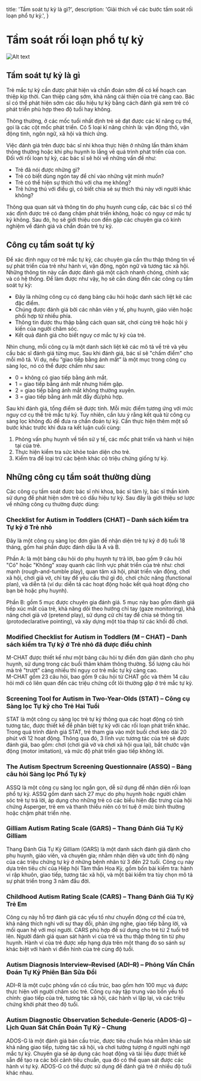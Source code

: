 
  title: 'Tầm soát tự kỷ là gì?',
  description:
    'Giải thích về các bước tầm soát rối loạn phổ tự kỷ.',
}

<HeroPattern />

# Tầm soát rối loạn phổ tự kỷ

![Alt text](https://img.freepik.com/free-photo/smiley-doctor-holding-baby-medium-shot_23-2149728930.jpg?t=st=1736482424~exp=1736486024~hmac=df3fefef015d578cc76a0237a0a610485e097c0f116378371698a0aca2b14cd2&w=900 "title")

## Tầm soát tự kỷ là gì	

Trẻ mắc tự kỷ cần được phát hiện và chẩn đoán sớm để có kế hoạch can thiệp kịp thời. Can thiệp càng sớm, khả năng cải thiện của trẻ càng cao. Bác sĩ có thể phát hiện sớm các dấu hiệu tự kỷ bằng cách đánh giá xem trẻ có phát triển phù hợp theo độ tuổi hay không. 

Thông thường, ở các mốc tuổi nhất định trẻ sẽ đạt được các kĩ năng cụ thể, gọi là các cột mốc phát triển. Có 5 loại kĩ năng chính là: vận động thô, vận động tinh, ngôn ngữ, xã hội và thích ứng.

Việc đánh giá trên được bác sĩ nhi khoa thực hiện ở những lần thăm khám thông thường hoặc khi phụ huynh lo lắng về quá trình phát triển của con. Đối với rối loạn tự kỷ, các bác sĩ sẽ hỏi về những vấn đề như:

- Trẻ đã nói được những gì?
- Trẻ có biết dùng ngón tay để chỉ vào những vật mình muốn?
- Trẻ có thể hiện sự thích thú với cha mẹ không?
- Trẻ hứng thú với điều gì, có biết chia sẻ sự thích thú này với người khác không?

Thông qua quan sát và thông tin do phụ huynh cung cấp, các bác sĩ có thể xác định được trẻ có đang chậm phát triển không, hoặc có nguy cơ mắc tự kỷ không. Sau đó, họ sẽ giới thiệu con đến gặp các chuyên gia có kinh nghiệm về đánh giá và chẩn đoán trẻ tự kỷ. 

## Công cụ tầm soát tự kỷ

Để xác định nguy cơ trẻ mắc tự kỷ, các chuyên gia cần thu thập thông tin về sự phát triển của trẻ như hành vi, vận động, ngôn ngữ và tương tác xã hội. Những thông tin này cần được đánh giá một cách nhanh chóng, chính xác và có hệ thống. Để làm được như vậy, họ sẽ cần dùng đến các công cụ tầm soát tự kỷ:

-	Đây là những công cụ có dạng bảng câu hỏi hoặc danh sách liệt kê các đặc điểm. 
-	Chúng được đánh giá bởi các nhân viên y tế, phụ huynh, giáo viên hoặc phối hợp từ nhiều phía.
-	Thông tin được thu thập bằng cách quan sát, chơi cùng trẻ hoặc hỏi ý kiến của người chăm sóc.
-	Kết quả đánh giá cho biết nguy cơ mắc tự kỷ của trẻ.

Nhìn chung, mỗi công cụ là một danh sách liệt kê các mô tả về trẻ và yêu cầu bác sĩ đánh giá từng mục. Sau khi đánh giá, bác sĩ sẽ "chấm điểm" cho mỗi mô tả. Ví dụ, nếu “giao tiếp bằng ánh mắt” là một mục trong công cụ sàng lọc, nó có thể được chấm như sau:

- 0 = không có giao tiếp bằng ánh mắt.  
- 1 = giao tiếp bằng ánh mắt nhưng hiếm gặp. 
- 2 = giao tiếp bằng ánh mắt không thường xuyên.  
- 3 = giao tiếp bằng ánh mắt đầy đủ/phù hợp.

Sau khi đánh giá, tổng điểm sẽ được tính. Mỗi mức điểm tương ứng với mức nguy cơ cụ thể trẻ mắc tự kỷ.
Tuy nhiên, cần lưu ý rằng kết quả từ công cụ sàng lọc không đủ để đưa ra chẩn đoán tự kỷ. Cần thực hiện thêm một số bước khác trước khi đưa ra kết luận cuối cùng:

1. Phỏng vấn phụ huynh về tiền sử y tế, các mốc phát triển và hành vi hiện tại của trẻ.  
2. Thực hiện kiểm tra sức khỏe toàn diện cho trẻ.  
3. Kiểm tra để loại trừ các bệnh khác có triệu chứng giống tự kỷ.  

## Những công cụ tầm soát thường dùng

Các công cụ tầm soát được bác sĩ nhi khoa, bác sĩ tâm lý, bác sĩ thần kinh sử dụng để phát hiện sớm trẻ có dấu hiệu tự kỷ. Sau đây là giới thiệu sơ lược về những công cụ thường được dùng: 

### Checklist for Autism in Toddlers (CHAT) – Danh sách kiểm tra Tự kỷ ở Trẻ nhỏ 

Đây là một công cụ sàng lọc đơn giản để nhận diện trẻ tự kỷ ở độ tuổi 18 tháng, gồm hai phần được đánh dấu là A và B.  

Phần A: là một bảng câu hỏi do phụ huynh tự trả lời, bao gồm 9 câu hỏi "Có" hoặc "Không" xoay quanh các lĩnh vực phát triển của trẻ như: chơi mạnh (rough-and-tumble play), quan tâm xã hội, phát triển vận động, chơi xã hội, chơi giả vờ, chỉ tay để yêu cầu thứ gì đó, chơi chức năng (functional plan), và diễn tả (ví dụ: diễn tả các hoạt động hoặc kết quả hoạt động cho bạn bè hoặc phụ huynh).  

Phần B: gồm 5 mục được chuyên gia đánh giá. 5 mục này bao gồm đánh giá tiếp xúc mắt của trẻ, khả năng dõi theo hướng chỉ tay (gaze monitoring), khả năng chơi giả vờ (pretend play), sử dụng cử chỉ tay để chia sẻ thông tin (protodeclarative pointing), và xây dựng một tòa tháp từ các khối đồ chơi.  

### Modified Checklist for Autism in Toddlers (M – CHAT) – Danh sách kiểm tra Tự kỷ ở Trẻ nhỏ đã được điều chỉnh 

M-CHAT được thiết kế như một bảng câu hỏi tự điền đơn giản dành cho phụ huynh, sử dụng trong các buổi thăm khám thông thường. Số lượng câu hỏi mà trẻ "trượt" càng nhiều thì nguy cơ trẻ mắc tự kỷ càng cao.  
M-CHAT gồm 23 câu hỏi, bao gồm 9 câu hỏi từ CHAT gốc và thêm 14 câu hỏi mới có liên quan đến các triệu chứng cốt lõi thường gặp ở trẻ mắc tự kỷ. 

### Screening Tool for Autism in Two-Year-Olds (STAT) – Công cụ Sàng lọc Tự kỷ cho Trẻ Hai Tuổi 

STAT là một công cụ sàng lọc trẻ tự kỷ thông qua các hoạt động có tính tương tác, được thiết kế để phân biệt tự kỷ với các rối loạn phát triển khác. 
Trong quá trình đánh giá STAT, trẻ tham gia vào một buổi chơi kéo dài 20 phút với 12 hoạt động. Thông qua đó, 3 lĩnh vực tương tác của trẻ sẽ được đánh giá, bao gồm: chơi (chơi giả vờ và chơi xã hội qua lại), bắt chước vận động (motor imitation), và mức độ phát triển giao tiếp không lời.  

### The Autism Spectrum Screening Questionnaire (ASSQ) – Bảng câu hỏi Sàng lọc Phổ Tự kỷ 

ASSQ là một công cụ sàng lọc ngắn gọn, dễ sử dụng để nhận diện rối loạn phổ tự kỷ. ASSQ gồm danh sách 27 mục do phụ huynh hoặc người chăm sóc trẻ tự trả lời, áp dụng cho những trẻ có các biểu hiện đặc trưng của hội chứng Asperger, trẻ em và thanh thiếu niên có trí tuệ ở mức bình thường hoặc chậm phát triển nhẹ.

### Gilliam Autism Rating Scale (GARS) – Thang Đánh Giá Tự Kỷ Gilliam  

Thang Đánh Giá Tự Kỷ Gilliam (GARS) là một danh sách đánh giá dành cho phụ huynh, giáo viên, và chuyên gia; nhằm nhận diện và ước tính độ nặng của các triệu chứng tự kỷ ở những bệnh nhân từ 3 đến 22 tuổi. Công cụ này dựa trên tiêu chí của Hiệp hội Tâm thần Hoa Kỳ, gồm bốn bài kiểm tra: hành vi rập khuôn, giao tiếp, tương tác xã hội, và một bài kiểm tra tùy chọn mô tả sự phát triển trong 3 năm đầu đời. 

### Childhood Autism Rating Scale (CARS) – Thang Đánh Giá Tự Kỷ Trẻ Em 

Công cụ này hỗ trợ đánh giá các yếu tố như chuyển động cơ thể của trẻ, khả năng thích nghi với sự thay đổi, phản ứng nghe, giao tiếp bằng lời, và mối quan hệ với mọi người. CARS phù hợp để sử dụng cho trẻ từ 2 tuổi trở lên. Người đánh giá quan sát hành vi của trẻ và thu thập thông tin từ phụ huynh. Hành vi của trẻ được xếp hạng dựa trên một thang đo so sánh sự khác biệt với hành vi điển hình của trẻ cùng độ tuổi.

### Autism Diagnosis Interview–Revised (ADI–R) – Phỏng Vấn Chẩn Đoán Tự Kỷ Phiên Bản Sửa Đổi 

ADI–R là một cuộc phỏng vấn có cấu trúc, bao gồm hơn 100 mục và được thực hiện với người chăm sóc trẻ. Công cụ này tập trung vào bốn yếu tố chính: giao tiếp của trẻ, tương tác xã hội, các hành vi lặp lại, và các triệu chứng khởi phát theo độ tuổi. 

### Autism Diagnostic Observation Schedule-Generic (ADOS-G) – Lịch Quan Sát Chẩn Đoán Tự Kỷ – Chung 

ADOS-G là một đánh giá bán cấu trúc, được tiêu chuẩn hóa nhằm khảo sát khả năng giao tiếp, tương tác xã hội, và chơi tưởng tượng ở người nghi ngờ mắc tự kỷ. Chuyên gia sẽ áp dụng các hoạt động và tài liệu được thiết kế sẵn để tạo ra các bối cảnh tiêu chuẩn, qua đó có thể quan sát được các hành vi tự kỷ. ADOS-G có thể được sử dụng để đánh giá trẻ ở nhiều độ tuổi khác nhau.  

